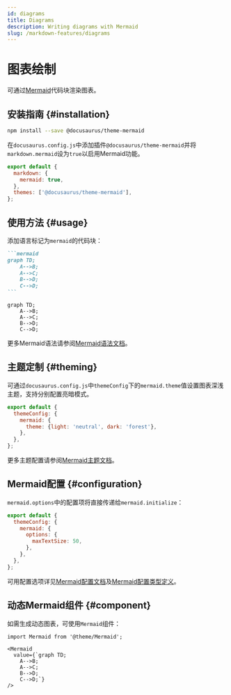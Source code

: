 ```yaml
---
id: diagrams
title: Diagrams
description: Writing diagrams with Mermaid
slug: /markdown-features/diagrams
---
```


# 图表绘制

可通过[Mermaid](https://mermaid-js.github.io/mermaid/)代码块渲染图表。

## 安装指南 {#installation}

```bash npm2yarn
npm install --save @docusaurus/theme-mermaid
```

在`docusaurus.config.js`中添加插件`@docusaurus/theme-mermaid`并将`markdown.mermaid`设为`true`以启用Mermaid功能。

```js title="docusaurus.config.js"
export default {
  markdown: {
    mermaid: true,
  },
  themes: ['@docusaurus/theme-mermaid'],
};
```

## 使用方法 {#usage}

添加语言标记为`mermaid`的代码块：

````md title="Example Mermaid diagram"
```mermaid
graph TD;
    A-->B;
    A-->C;
    B-->D;
    C-->D;
```
````

```mermaid
graph TD;
    A-->B;
    A-->C;
    B-->D;
    C-->D;
```

更多Mermaid语法请参阅[Mermaid语法文档](https://mermaid-js.github.io/mermaid/#/./n00b-syntaxReference)。

## 主题定制 {#theming}

可通过`docusaurus.config.js`中`themeConfig`下的`mermaid.theme`值设置图表深浅主题，支持分别配置亮暗模式。

```js title="docusaurus.config.js"
export default {
  themeConfig: {
    mermaid: {
      theme: {light: 'neutral', dark: 'forest'},
    },
  },
};
```

更多主题配置请参阅[Mermaid主题文档](https://mermaid-js.github.io/mermaid/#/theming)。

## Mermaid配置 {#configuration}

`mermaid.options`中的配置项将直接传递给`mermaid.initialize`：

```js title="docusaurus.config.js"
export default {
  themeConfig: {
    mermaid: {
      options: {
        maxTextSize: 50,
      },
    },
  },
};
```

可用配置选项详见[Mermaid配置文档](https://mermaid-js.github.io/mermaid/#/./Setup?id=configuration)及[Mermaid配置类型定义](https://github.com/mermaid-js/mermaid/blob/master/packages/mermaid/src/config.type.ts)。

## 动态Mermaid组件 {#component}

如需生成动态图表，可使用`Mermaid`组件：

```mdx title="Example of dynamic Mermaid component"
import Mermaid from '@theme/Mermaid';

<Mermaid
  value={`graph TD;
    A-->B;
    A-->C;
    B-->D;
    C-->D;`}
/>
```